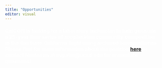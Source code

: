 ```yaml
---
title: "Opportunities"
editor: visual
---
```


### [CalCOFI is looking for a laboratory technician to help generate a 25-year time series of zooplankton community composition in the Southern California Bight using archived biorepositories. Please find for more information about the position [here](CalCOFI%20eDNA%20technician%20job%20description.pdf)]{style="color: white;"} [or contact Nastassia at nvpatin\@ucsd.edu for immediate questions!]{style="color: white;"} {style="color: white;"}
